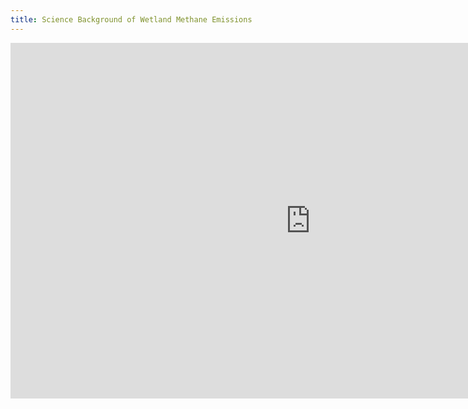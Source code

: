 ```yaml
---
title: Science Background of Wetland Methane Emissions
---
```


<iframe src="https://docs.google.com/presentation/d/e/2PACX-1vQQxBNzuJTO4AFMIEG7o1OnxWkd480BFl9VxBAixGP8UJJJboCJl8882b1d9GW-TsJEhBacZvXtz2Ug/embed?start=false&loop=false&delayms=3000" frameborder="0" width="960" height="569" allowfullscreen="true" mozallowfullscreen="true" webkitallowfullscreen="true"></iframe>
